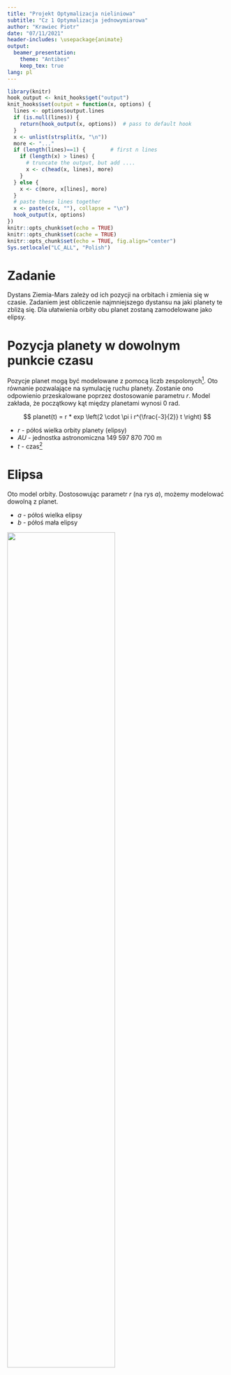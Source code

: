 ```yaml
---
title: "Projekt Optymalizacja nieliniowa"
subtitle: "Cz 1 Optymalizacja jednowymiarowa"
author: "Krawiec Piotr"
date: "07/11/2021"
header-includes: \usepackage{animate}
output:
  beamer_presentation:
    theme: "Antibes"
    keep_tex: true
lang: pl
---
```


```r
library(knitr)
hook_output <- knit_hooks$get("output")
knit_hooks$set(output = function(x, options) {
  lines <- options$output.lines
  if (is.null(lines)) {
    return(hook_output(x, options))  # pass to default hook
  }
  x <- unlist(strsplit(x, "\n"))
  more <- "..."
  if (length(lines)==1) {        # first n lines
    if (length(x) > lines) {
      # truncate the output, but add ....
      x <- c(head(x, lines), more)
    }
  } else {
    x <- c(more, x[lines], more)
  }                                                         
  # paste these lines together                              
  x <- paste(c(x, ""), collapse = "\n")                     
  hook_output(x, options)                                   
})                                                          
knitr::opts_chunk$set(echo = TRUE)                          
knitr::opts_chunk$set(cache = TRUE) 
knitr::opts_chunk$set(echo = TRUE, fig.align="center")
Sys.setlocale("LC_ALL", "Polish")
```


# Zadanie

Dystans Ziemia-Mars zależy od ich pozycji na orbitach i zmienia się w czasie. 
Zadaniem jest obliczenie najmniejszego dystansu na jaki planety te zbliżą się.
Dla ułatwienia orbity obu planet zostaną zamodelowane jako elipsy.


# Pozycja planety w dowolnym punkcie czasu

Pozycje planet mogą być modelowane z pomocą liczb zespolonych^[https://www.johndcook.com/blog/2015/10/24/distance-to-mars/]. 
Oto równanie  pozwalające na symulację ruchu planety. Zostanie ono odpowienio przeskalowane 
poprzez dostosowanie parametru $r$. Model zakłada, że początkowy kąt między planetami
wynosi 0 rad.

$$
planet(t) = r * exp \left(2 \cdot \pi i r^{\frac{-3}{2}} t \right)
$$

- $r$ - półoś wielka orbity planety (elipsy)
- $AU$ - jednostka astronomiczna 149 597 870 700 m
- $t$ - czas^[jednostka nie ma znaczenia, ponieważ szukamy najmniejszej odległości]

# Elipsa

Oto model orbity. Dostosowując parametr $r$ (na rys $a$), możemy modelować 
dowolną z planet.

- $a$ - półoś wielka elipsy
- $b$ - półoś mała elipsy


![](orbit.png){width=70%}

# Równanie dla ziemi i marsa

Ponieważ półoś wielka orbity Ziemi wokół słońca to $1 AU$ przyjmiemy parametr $r = 1 AU$.

$$
earth(t) = exp \left(2 \cdot \pi \cdot i \cdot t \right)
$$

Ponieważ półoś wielka orbity Marsa wokół słońca to $1.524 AU$ przyjmiemy parametr $r = 1.524 AU$.

$$
mars(t) = 1.524 * exp \left(2 \cdot \pi \cdot i \cdot (1.524)^{\frac{-3}{2}} \cdot t \right)
$$

# Równanie dla ziemi i marsa - kod w R

```r
r = 1.524 # półoś wielka orbity Marsa w AU

earth <- function(t){ exp(2*pi*1i*t) }

mars <- function(t) { r*exp(2*pi*1i*(r**-1.5*t)) }
```

Odległość między planetami można wyznaczyć jako wartość bezwzględą z różnicy 
w ich pozycjach w czasie $t$.

$$
f(t) = abs \left( mars(t) - earth(t) \right)
$$

```r
f <- function(x) { abs(mars(x) - earth(x)) }
```

# Wykres funkcji odległości planet

```r
plot(f, xlim = c(0, 5), ylim = c(0, 3), xlab = "Time", ylab = "Distance [AU]")
```

# Wykres funkcji odległości planet - porównanie z sin

Przeskalowana funkcja $sin(x)$ na czerwono. Funkcja dystansu przypomina funkcję 
sinus, ale jak widać na wykresie poniżej nie są identyczne.

```r
plot(f, xlim = c(0, 5), ylim = c(0, 3), xlab = "Time", ylab = "Distance [AU]")
plot(function(x) sin(2.85*x - 1.4) + 1.5, xlim = c(0, 5), ylim = c(0, 3), xlab = "Time", ylab = "Distance [AU]", add=TRUE, col="red")
```
# Metody bezgradientowe 

Zadanie zostanie roziwązane korzystając z metody Fibonacciego. Do jej implementacji
będzie potrzebny *Ciąg Fibonacciego*, który zdefiniowany jest jako:
$$
F(0) = 0, F(1) = 1, F_n = F_{n-1} + F_{n-2}
$$

# Obliczenie Ciągu Fibonacciego
\small
```r
# Obliczenie pierwszych 101 wyrazów ciągu fib
phil <- c(rep(0, 100))
phil[1:3] <- c(1,1,1)
for(i in c(3:length(phil))) {
  phil[i] = phil[i-1] + phil[i-2]}

phi <- function(i) {
  if(i <= 0) {return(0)}; # F(0) = 0
  # Obliczenie nowych elementów jeżeli wyjdziemy poza zakres
  if (i > length(phil)) { 
    len <- length(phil)
    phil <- c(phil, rep(0, i - len))
    for(j in c(len:length(phil))) {phil[j] = phil[j-1] 
      + phil[j-2]}
  }
  return(phil[i])
}
```
\normalsize

# Metoda Fibonacciego
Metoda ta opiera się na metodzie zawężania początkowego przedziału poszukiwania.
Zaczynamy od wybrania przedziału $[a, b]$. Nastepnie w każdej iteracji obliczamy
punkty $c^{(i)}$ oraz $d^{(i)}$, tak aby spełniały:
$$
b^{(i)} - d^{(i)} = c^{(i)} - a^{(i)}
$$
oznacza to, że są równo oddalone od aktualnego przedziału przeszukiwań.


# Jak działa zawężanie przedziału poszukiwań
- Gdy: $f(c) < f(d)$, wtedy $a^{(i+1)} = a^{(i)}, b^{(i+1)} = d^{(i)}$
- Gdy: $f(d) < f(c)$, wtedy $a^{(i+1)} = c^{(i)}, b^{(i+1)} = b^{(i)}$

```r
fun <- function(x){x^2}
plot(fun, -2, 2)
xp <- c(-1,-0.5, 1,1.5)
yp <- fun(xp)
points(xp, yp, pch=19)
text(xp+0.1,yp+0.1, c("a","c","d", "b"))
```

# Metoda Fibonacciego

Wyznaczanie punktów $c^{(i)}$ oraz $d^{(i)}$. 
$$
c^{(i)} = b^{(i)} - \alpha^{(i)} \cdot \left( b^{(i)} - a^{(i)} \right)
$$

$$
d^{(i)} = a^{(i)} + b^{(i)} - c^{(i)}
$$

$$
\alpha^{(i)} = \frac{\phi_{k-i-1}}{\phi_{k-i}}
$$

$$
\phi_k = min \{ F(k): F(k) > \frac{L}{\epsilon} \}
$$
Gdzie: $F(k)$ to k-ty wyraz *Ciągu Fibonacciego*, $L$ = | a - b |, $\epsilon$ - zadana dokładność

# Obliczenie ilości iteracji
Z kryterium obliczającego $phi_k$ wiemy, że należy wykonać k-2 iteracji.
Gdyż pierwsze wartości w ciągu fibonacciego są 1 i 0, więc wartość parametru 
$alpha$ wyniesie 1 i 0 (dla iteracji $k-1$ i $k$), a więc nie dokona się już 
Ponadto ze względu na błędy zaokrągleń, zwiększam liczbę iteracji o 1.

```r
phi_k <- function(a, b, tol) {
  i <- 1
  L <- b - a
  while(phi(i) < L / tol) {i <- i+1}
  return(i + 1)
}
```

# Metoda Fibonacciego implementacja

```r
fib <- function(f, a, b, tol) {
  k <- phi_k(a, b, tol)
  for(i in c(0:(k-1))) {
      alpha <- phi(k-i-1)/phi(k-i)
      c <- b - alpha*(b - a)
      d <- a + b - c
      cat("iteracja=", i+1, "a=", a, "c=",c,"d=",d,"b=", 
          b , "alpha=", alpha,"\n",sep=" ")
      if( f(c) < f(d) ) {
        b <- d
      } else {
        a <- c
      }
  }
  return((a+b)/2)
}
```

# Wizualizacja 
\tiny
```r
fib_anim <- function(f, a, b, tol, max_iter) {
  k <- phi_k(a, b, tol)
  lower <- a
  upper <- b
  for(i in c(0: min((k-1), max_iter))) {
      alpha <- phi(k-i-1)/phi(k-i)
      # FITST PLOT 
      plot(f, xlim=c(lower, upper))
      points(xp <- c(a,b), yp <- f(xp))
      text(xp+0.02, yp+0.02, c("a", "b"))
      dev.print(png, paste("img/", 3*i + 1, ".png", sep=""), width = 400, height = 400)
      c <- b - alpha*(b - a)
      d <- a + b - c
      # SECOND PLOT 
      plot(f, xlim=c(lower, upper))
      points(xp <- c(a,b,c, d), yp <- f(xp))
      text(xp+0.02, yp+0.02, c("a", "b", "c", "d"))
      dev.print(png, paste("img/", 3*i + 2, ".png", sep=""), width = 400, height = 400)
      # THIRD PLOT 
      plot(f, xlim=c(lower, upper))
      points(xp <- c(a,b,c, d), yp <- f(xp))
      text(xp+0.02, yp+0.02, c("a", "b", "c", "d"))
      if( f(c) < f(d) ) {
        arrows(b, f(b), d, f(d), col="red")
        b <- d
      } else {
        arrows(a, f(a), c, f(c), col="red")
        a <- c
      }
      dev.print(png, paste("img/", 3*i + 3, ".png", sep=""), width = 400, height = 400) }
  return((a+b)/2)
}
fib_anim(f, 1.5, 2.5, 1e-3, 4)
```
\normalsize

# Wizualizacja - animacja

\centering
![](img/1.png)

# Wizualizacja - animacja

\centering
![](img/2.png)

# Wizualizacja - animacja

\centering
![](img/3.png)

# Wizualizacja - animacja

\centering
![](img/4.png)

# Wizualizacja - animacja

\centering
![](img/5.png)

# Wizualizacja - animacja

\centering
![](img/6.png)

# Wizualizacja - animacja

\centering
![](img/7.png)

# Wizualizacja - animacja

\centering
![](img/8.png)

# Wizualizacja - animacja

\centering
![](img/9.png)

# Wizualizacja - animacja

\centering
![](img/10.png)

# Wizualizacja - animacja

\centering
![](img/11.png)

# Wizualizacja - animacja

\centering
![](img/12.png)

# Wizualizacja - animacja

\centering
![](img/13.png)

# Wizualizacja - animacja

\centering
![](img/14.png)

# Wizualizacja - animacja

\centering
![](img/15.png)

# Rozwiązanie 

\tiny
```r
fib(f, 1.5, 2.5, 1e-3)
```
\normalsize

# Rozwiązanie - wykres

```r
x_min <- fib(f, 1.5, 2.5, 1e-3)
y_min <- f(x_min)
plot(f, xlim=c(1.5, 2.5))
points(x_min, y_min)
```





